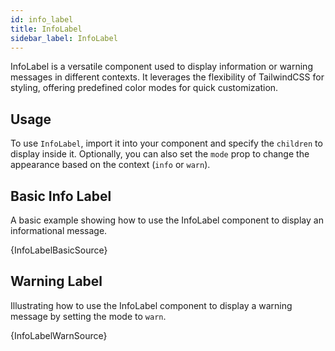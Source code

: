 ```yaml
---
id: info_label
title: InfoLabel
sidebar_label: InfoLabel
---
```


InfoLabel is a versatile component used to display information or warning messages in different contexts. It leverages the flexibility of TailwindCSS for styling, offering predefined color modes for quick customization.

## Usage

To use `InfoLabel`, import it into your component and specify the `children` to display inside it. Optionally, you can also set the `mode` prop to change the appearance based on the context (`info` or `warn`).


## Basic Info Label

A basic example showing how to use the InfoLabel component to display an informational message.


<CodeSample>
    <InfoLabelBasicDemo/>
</CodeSample>

<CodeBlock language="tsx">{InfoLabelBasicSource}</CodeBlock>

## Warning Label

Illustrating how to use the InfoLabel component to display a warning message by setting the mode to `warn`.


<CodeSample>
    <InfoLabelWarnDemo/>
</CodeSample>

<CodeBlock language="tsx">{InfoLabelWarnSource}</CodeBlock>
